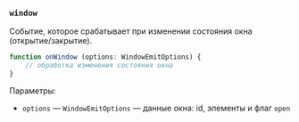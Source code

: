 ### `window`

Событие, которое срабатывает при изменении состояния окна (открытие/закрытие).

```ts
function onWindow (options: WindowEmitOptions) {
    // обработка изменения состояния окна
}
```

Параметры:
- `options` — `WindowEmitOptions` — данные окна: id, элементы и флаг `open`

